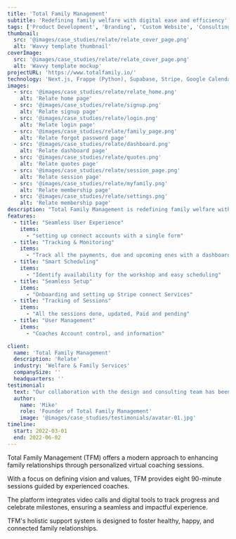 ```yaml
---
title: 'Total Family Management'
subtitle: 'Redefining family welfare with digital ease and efficiency'
tags: ['Product Development', 'Branding', 'Custom Website', 'Consulting']
thumbnail:
  src: '@images/case_studies/relate/relate_cover_page.png'
  alt: 'Wavvy template thumbnail'
coverImage:
  src: '@images/case_studies/relate/relate_cover_page.png'
  alt: 'Wavvy template mockup'
projectURL: 'https://www.totalfamily.io/'
technology: 'Next.js, Frappe (Python), Supabase, Stripe, Google Calendar, Savvy Cal'
images:
  - src: '@images/case_studies/relate/relate_home.png'
    alt: 'Relate home page'
  - src: '@images/case_studies/relate/signup.png'
    alt: 'Relate signup page'
  - src: '@images/case_studies/relate/login.png'
    alt: 'Relate login page'
  - src: '@images/case_studies/relate/family_page.png'
    alt: 'Relate forgot password page'
  - src: '@images/case_studies/relate/dashboard.png'
    alt: 'Relate dashboard page'
  - src: '@images/case_studies/relate/quotes.png'
    alt: 'Relate quotes page'
  - src: '@images/case_studies/relate/session_page.png'
    alt: 'Relate session page'
  - src: '@images/case_studies/relate/myfamily.png'
    alt: 'Relate membership page' 
  - src: '@images/case_studies/relate/settings.png'
    alt: 'Relate membership page' 
description: "Total Family Management is redefining family welfare with a digital platform designed to nurture the vital aspects of your life."
features:
  - title: "Seamless User Experience"
    items:
      - "setting up connect accounts with a single form"
  - title: "Tracking & Monitoring"
    items:
      - "Track all the payments, due and upcoming ones with a dashboard"
  - title: "Smart Scheduling"
    items:
      - "Identify availability for the workshop and easy scheduling"
  - title: "Seamless Setup"
    items:
      - "Onboarding and setting up Stripe connect Services"
  - title: "Tracking of Sessions"
    items:
      - "All the sessions done, updated, Paid and pending"
  - title: "User Management"
    items:
      - "Coaches Account control, and information"

client:
  name: 'Total Family Management'
  description: 'Relate'
  industry: 'Welfare & Family Services'
  companySize: ''
  headquarters: ''
testimonial:
  text: "Our collaboration with the design and consulting team has been truly transformative for Wavvy. Their expertise in website design, branding, and strategic insights helped elevate our brand and drive growth in ways we couldn't have imagined. Their work has been instrumental in positioning Wavvy as a leader in AI-powered podcast production."
  author:
    name: 'Mike'
    role: 'Founder of Total Family Management'
    image: '@images/case_studies/testimonials/avatar-01.jpg'
timeline:
  start: 2022-03-01
  end: 2022-06-02
---
```


Total Family Management (TFM) offers a modern approach to enhancing family relationships through personalized virtual coaching sessions. 

With a focus on defining vision and values, TFM provides eight 90-minute sessions guided by experienced coaches. 

The platform integrates video calls and digital tools to track progress and celebrate milestones, ensuring a seamless and impactful experience. 

TFM's holistic support system is designed to foster healthy, happy, and connected family relationships.